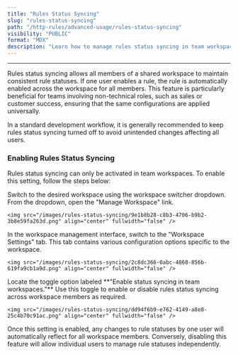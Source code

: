 ```yaml
---
title: "Rules Status Syncing"
slug: "rules-status-syncing"
path: "/http-rules/advanced-usage/rules-status-syncing"
visibility: "PUBLIC"
format: "MDX"
description: "Learn how to manage rules status syncing in team workspaces to ensure consistent configurations or independent rule management."
---
```


***

Rules status syncing allows all members of a shared workspace to maintain consistent rule statuses. If one user enables a rule, the rule is automatically enabled across the workspace for all members. This feature is particularly beneficial for teams involving non-technical roles, such as sales or customer success, ensuring that the same configurations are applied universally.

<Warning>
  In a standard development workflow, it is generally recommended to keep rules status syncing turned off to avoid unintended changes affecting all users.
</Warning>

### Enabling Rules Status Syncing

Rules status syncing can only be activated in team workspaces. To enable this setting, follow the steps below:

<Steps>
  <Step title="Access the Workspace Management Settings">
    Switch to the desired workspace using the workspace switcher dropdown. From the dropdown, open the "Manage Workspace" link.

    <img src="/images/rules-status-syncing/9e1b8b28-c8b3-4706-b9b2-3b8e59fa263d.png" align="center" fullwidth="false" />
  </Step>

  <Step title="Navigate to Workspace Settings">
    In the workspace management interface, switch to the "Workspace Settings" tab. This tab contains various configuration options specific to the workspace.

    <img src="/images/rules-status-syncing/2c8dc366-0abc-4868-856b-619fa9cb1a9d.png" align="center" fullwidth="false" />
  </Step>

  <Step title="Enable or Disable Status Syncing">
    Locate the toggle option labeled **"Enable status syncing in team workspaces."** Use this toggle to enable or disable rules status syncing across workspace members as required.

    <img src="/images/rules-status-syncing/dd94f6b9-e762-4149-a8e8-25c4b70c91ac.png" align="center" fullwidth="false" />
  </Step>
</Steps>

Once this setting is enabled, any changes to rule statuses by one user will automatically reflect for all workspace members. Conversely, disabling this feature will allow individual users to manage rule statuses independently.

